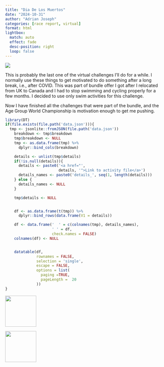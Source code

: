 ```yaml
---
title: "Dia De Los Muertos"
date: "2024-10-31"
author: "Adrian Joseph"
categories: [race report, virtual]
format: html
lightbox:
  match: auto
  effect: fade
  desc-position: right
  loop: false
---
```

![](https://storage.googleapis.com/blogs_josa/sport/2024-10-31_DIA_DE_LOS_MUERTOS/img/00.png)

This is probably the last one of the virtual challenges I'll do for a while. I normally use these things to get motivated to do something after a long break, i.e., after COVID. This was part of bundle offer I got after I relocated from UK to Canada and I had to stop swimming and cycling properly for a few months. I decided to use only swim activities for this challenge.

Now I have finished all the challenges that were part of the bundle, and the Age Group World Championship is motivation enough to get me pushing.

```r
library(DT)
if(file.exists(file.path('data.json'))){
  tmp <- jsonlite::fromJSON(file.path('data.json'))
    breakdown <- tmp$breakdown
    tmp$breakdown <- NULL
    tmp <- as.data.frame(tmp) %>%
      dplyr::bind_cols(breakdown)

    details <- unlist(tmp$details)
    if(!is.null(details)){
      details <- paste0('<a href="',
                        details, '">Link to activity file</a>')
      details_names <- paste0('details_', seq(1, length(details)))
    } else {
      details_names <- NULL
    }

    tmp$details <- NULL


    df <- as.data.frame(t(tmp)) %>%
      dplyr::bind_rows(data.frame(V1 = details))

    df <- data.frame('  ' = c(colnames(tmp), details_names),
                     ' ' = df,
                     check.names = FALSE)
    colnames(df) <- NULL


    datatable(df,
              rownames = FALSE,
              selection = 'single',
              escape = FALSE,
              options = list(
                paging =TRUE,
                pageLength =  20
              ))
}
```


::: {layout-ncol=4}
![](https://storage.googleapis.com/blogs_josa/sport/2024-10-31_DIA_DE_LOS_MUERTOS/img/00.png){ width="100" group="hi" }

![](https://storage.googleapis.com/blogs_josa/sport/2024-10-31_DIA_DE_LOS_MUERTOS/img/01.png){ width="100" group="hi" }


:::
